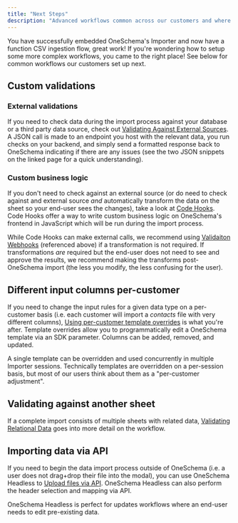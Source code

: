 ```yaml
---
title: "Next Steps"
description: "Advanced workflows common across our customers and where to find more information"
---
```


You have successfully embedded OneSchema's Importer and now have a function CSV ingestion flow, great work! If you're wondering how to setup some more complex workflows, you came to the right place! See below for common workflows our customers set up next. 

## Custom validations

### External validations

If you need to check data during the import process against your database or a third party data source, check out [Validating Against External Sources](/docs/validation-webhook). A JSON call is made to an endpoint you host with the relevant data, you run checks on your backend, and simply send a formatted response back to OneSchema indicating if there are any issues (see the two JSON snippets on the linked page for a quick understanding). 

### Custom business logic

If you don't need to check against an external source (or do need to check against and external source _and_ automatically transform the data on the sheet so your end-user sees the changes), take a look at [Code Hooks](/docs/code-hooks-2). Code Hooks offer a way to write custom business logic on OneSchema's frontend in JavaScript which will be run during the import process. 

While Code Hooks can make external calls, we recommend using [Validaiton Webhooks](/docs/validation-webhook) (referenced above) if a transformation is not required. If transformations _are_ required but the end-user does not need to see and approve the results, we recommend making the transforms post-OneSchema import (the less you modify, the less confusing for the user). 

## Different input columns per-customer

If you need to change the input rules for a given data type on a per-customer basis (i.e. each customer will import a _contacts_ file with very different columns), [Using per-customer template overrides](/docs/per-customer-templates) is what you're after. Template overrides allow you to programmatically edit a OneSchema template via an SDK parameter. Columns can be added, removed, and updated. 

A single template can be overridden and used concurrently in multiple Importer sessions. Technically templates are overridden on a per-session basis, but most of our users think about them as a "per-customer adjustment". 

## Validating against another sheet

If a complete import consists of multiple sheets with related data, [Validating Relational Data](/docs/validating-relational-data) goes into more detail on the workflow. 

## Importing data via API

If you need to begin the data import process outside of OneSchema (i.e. a user does not drag+drop their file into the modal), you can use OneSchema Headless to [Upload files via API](/docs/initialize-importer-through-api). OneSchema Headless can also perform the header selection and mapping via API.

OneSchema Headless is perfect for updates workflows where an end-user needs to edit pre-existing data.
